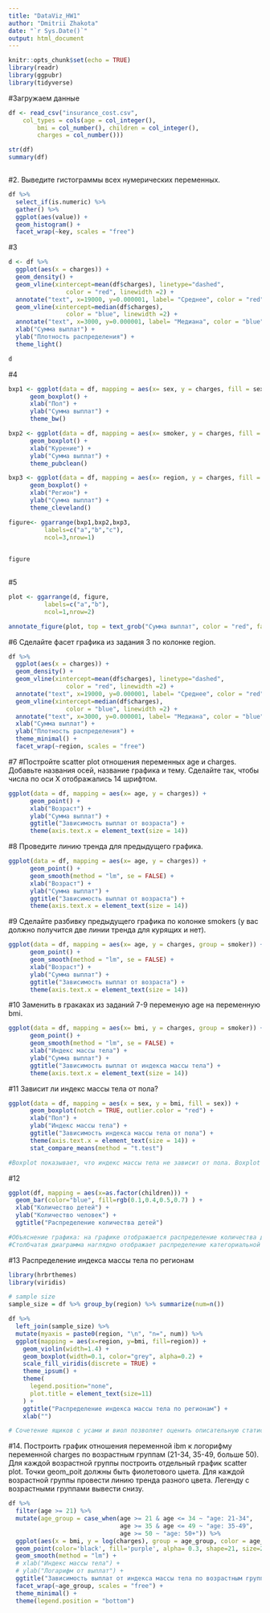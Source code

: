 ```yaml
---
title: "DataViz_HW1"
author: "Dmitrii Zhakota"
date: "`r Sys.Date()`"
output: html_document
---
```


```r
knitr::opts_chunk$set(echo = TRUE)
library(readr)
library(ggpubr)
library(tidyverse)

```

#Загружаем данные
```r
df <- read_csv("insurance_cost.csv", 
    col_types = cols(age = col_integer(), 
        bmi = col_number(), children = col_integer(), 
        charges = col_number()))

str(df)
summary(df)



```

#2. Выведите гистограммы всех нумерических переменных.
```r
df %>%
  select_if(is.numeric) %>%
  gather() %>%
  ggplot(aes(value)) +
  geom_histogram() +
  facet_wrap(~key, scales = "free")

```
#3
```r


d <- df %>% 
  ggplot(aes(x = charges)) +
  geom_density() +
  geom_vline(xintercept=mean(df$charges), linetype="dashed", 
                color = "red", linewidth =2) +
  annotate("text", x=19000, y=0.000001, label= "Среднее", color = "red") +
  geom_vline(xintercept=median(df$charges), 
                color = "blue", linewidth =2) +
  annotate("text", x=3000, y=0.000001, label= "Медиана", color = "blue") +
  xlab("Сумма выплат") +
  ylab("Плотность распределения") +
  theme_light()

d

```
#4
```r
bxp1 <- ggplot(data = df, mapping = aes(x= sex, y = charges, fill = sex )) +
      geom_boxplot() +
      xlab("Пол") +
      ylab("Сумма выплат") +
      theme_bw()

bxp2 <- ggplot(data = df, mapping = aes(x= smoker, y = charges, fill = smoker)) +
      geom_boxplot() +
      xlab("Курение") +
      ylab("Сумма выплат") +
      theme_pubclean()

bxp3 <- ggplot(data = df, mapping = aes(x= region, y = charges, fill = region)) +
      geom_boxplot() +
      xlab("Регион") +
      ylab("Сумма выплат") +
      theme_cleveland()

figure<- ggarrange(bxp1,bxp2,bxp3,
          labels=c("a","b","c"),
          ncol=3,nrow=1)
  

figure
 
```

#5
```r
plot <- ggarrange(d, figure,
          labels=c("a","b"),
          ncol=1,nrow=2)

annotate_figure(plot, top = text_grob("Сумма выплат", color = "red", face = "bold", size = 14))

```
#6 Сделайте фасет графика из задания 3 по колонке region.
```r
df %>%
  ggplot(aes(x = charges)) +
  geom_density() +
  geom_vline(xintercept=mean(df$charges), linetype="dashed", 
                color = "red", linewidth =2) +
  annotate("text", x=19000, y=0.000001, label= "Среднее", color = "red") +
  geom_vline(xintercept=median(df$charges), 
                color = "blue", linewidth =2) +
  annotate("text", x=3000, y=0.000001, label= "Медиана", color = "blue") +
  xlab("Сумма выплат") +
  ylab("Плотность распределения") +
  theme_minimal() +
  facet_wrap(~region, scales = "free")
```


#7
#Постройте scatter plot отношения переменных age и charges. Добавьте названия 
осей, название графика и тему. Сделайте так, чтобы числа по оси Х отображались 
14 шрифтом.
```r
ggplot(data = df, mapping = aes(x= age, y = charges)) +
      geom_point() +
      xlab("Возраст") +
      ylab("Сумма выплат") +
      ggtitle("Зависимость выплат от возраста") +
      theme(axis.text.x = element_text(size = 14))


```

#8 Проведите линию тренда для предыдущего графика. 
```r
ggplot(data = df, mapping = aes(x= age, y = charges)) +
      geom_point() +
      geom_smooth(method = "lm", se = FALSE) +
      xlab("Возраст") +
      ylab("Сумма выплат") +
      ggtitle("Зависимость выплат от возраста") +
      theme(axis.text.x = element_text(size = 14))

```
#9 Сделайте разбивку предыдущего графика по колонке smokers (у вас должно 
получится две линии тренда для курящих и нет).
```r
ggplot(data = df, mapping = aes(x= age, y = charges, group = smoker)) +
      geom_point() +
      geom_smooth(method = "lm", se = FALSE) +
      xlab("Возраст") +
      ylab("Сумма выплат") +
      ggtitle("Зависимость выплат от возраста") +
      theme(axis.text.x = element_text(size = 14))

```
#10 Заменить в гракаках из заданий 7-9 переменую age на переменную bmi.
```r
ggplot(data = df, mapping = aes(x= bmi, y = charges, group = smoker)) +
      geom_point() +
      geom_smooth(method = "lm", se = FALSE) +
      xlab("Индекс массы тела") +
      ylab("Сумма выплат") +
      ggtitle("Зависимость выплат от индекса массы тела") +
      theme(axis.text.x = element_text(size = 14))
```
#11 Зависит ли индекс массы тела от пола?
```r
ggplot(data = df, mapping = aes(x = sex, y = bmi, fill = sex)) +
      geom_boxplot(notch = TRUE, outlier.color = "red") +
      xlab("Пол") +
      ylab("Индекс массы тела") +
      ggtitle("Зависимость индекса массы тела от пола") +
      theme(axis.text.x = element_text(size = 14)) +
      stat_compare_means(method = "t.test")

#Boxplot показывает, что индекс массы тела не зависит от пола. Boxplot нагладно отображает описательную статистику: медиану, квартили, минимум и максимум. Также на графике отображаются выбросы. 


```
#12 
```r
ggplot(df, mapping = aes(x=as.factor(children))) +
  geom_bar(color="blue", fill=rgb(0.1,0.4,0.5,0.7) ) +
  xlab("Количество детей") +
  ylab("Количество человек") +
  ggtitle("Распределение количества детей")

#Объяснение графика: на графике отображается распределение количества детей. Наибольшее количество людей не имеют детей. 
#Столбчатая диаграмма наглядно отображает распределение категориальной переменной. 

```
#13 Распределение индекса массы тела по регионам
```r
library(hrbrthemes)
library(viridis)

# sample size
sample_size = df %>% group_by(region) %>% summarize(num=n())

df %>%
  left_join(sample_size) %>%
  mutate(myaxis = paste0(region, "\n", "n=", num)) %>%
  ggplot(mapping = aes(x=region, y=bmi, fill=region)) +
    geom_violin(width=1.4) +
    geom_boxplot(width=0.1, color="grey", alpha=0.2) +
    scale_fill_viridis(discrete = TRUE) +
    theme_ipsum() +
    theme(
      legend.position="none",
      plot.title = element_text(size=11)
    ) +
    ggtitle("Распределение индекса массы тела по регионам") +
    xlab("")

# Сочетение ящиков с усами и виол позволяет оценить описательную статистику и плотность распределения данных.
```


#14. Построить график отношения переменной ibm к логорифму переменной charges по возрастным группам (21-34, 35-49, больше 50). Для каждой возрастной группы построить отдельный график scatter plot. Точки geom_poit должны быть фиолетового цыета. Для каждой возрастной группы провести линию тренда разного цвета. Легенду с возрастными группами вывести снизу. 
```r
df %>% 
  filter(age >= 21) %>%
  mutate(age_group = case_when(age >= 21 & age <= 34 ~ "age: 21-34",
                               age >= 35 & age <= 49 ~ "age: 35-49",
                               age >= 50 ~ "age: 50+")) %>%
  ggplot(aes(x = bmi, y = log(charges), group = age_group, color = age_group)) +
  geom_point(color='black', fill='purple', alpha= 0.3, shape=21, size=2) +
  geom_smooth(method = "lm") +
  # xlab("Индекс массы тела") +
  # ylab("Логарифм от выплат") +
  ggtitle("Зависимость выплат от индекса массы тела по возрастным группам") +
  facet_wrap(~age_group, scales = "free") +
  theme_minimal() +
  theme(legend.position = "bottom")
```
